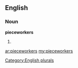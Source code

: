 ==English==

===Noun===
'''pieceworkers'''

# {{plural of|[[pieceworker]]}}

[[Category:English plurals]]

[[ar:pieceworkers]]
[[my:pieceworkers]]